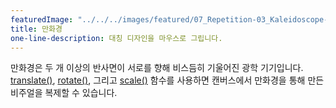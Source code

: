 ---
featuredImage: "../../../images/featured/07_Repetition-03_Kaleidoscope-thumbnail.png"
title: 만화경
one-line-description: 대칭 디자인을 마우스로 그립니다.
---

만화경은 두 개 이상의 반사면이 서로를 향해 비스듬히 기울어진 광학 기기입니다.
<a href="https://p5js.org/reference/#/p5/translate" target="_blank">translate()</a>,
<a href="https://p5js.org/reference/#/p5/rotate" target="_blank">rotate()</a>,
그리고 <a href="https://p5js.org/reference/#/p5/scale" target="_blank">scale()</a> 함수를 사용하면 캔버스에서 만화경을 통해 만든 비주얼을 복제할 수 있습니다.
